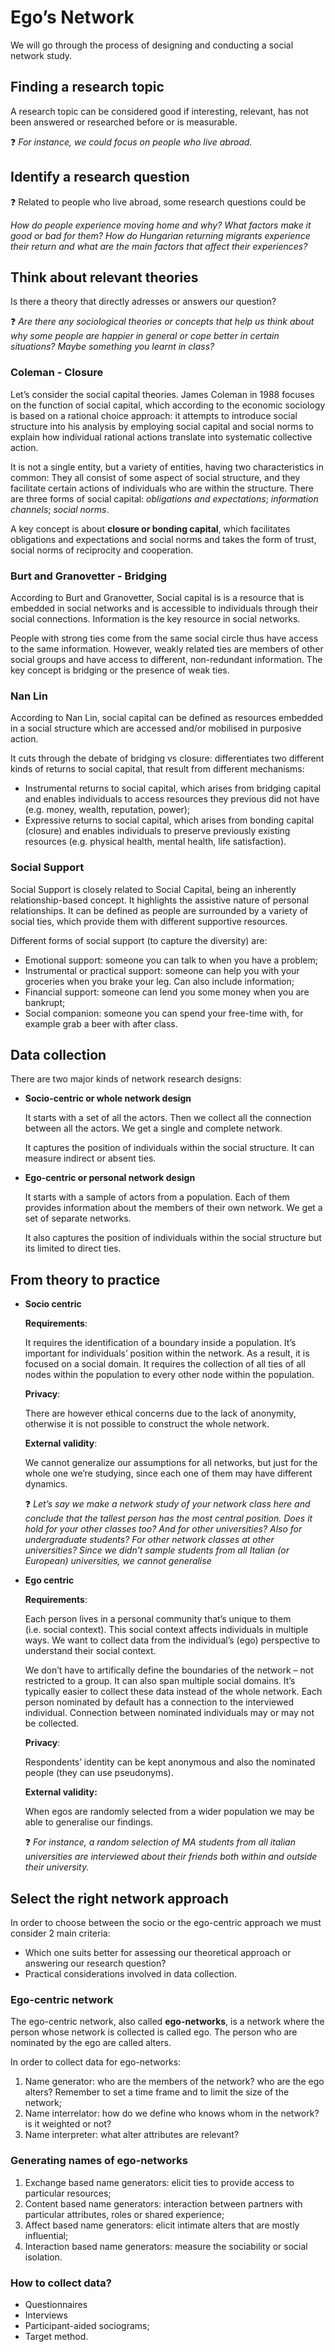 # Ego’s Network

We will go through the process of designing and conducting a social network study. 

## Finding a research topic

A research topic can be considered good if interesting, relevant, has not been answered or researched before or is measurable. 

<aside>
❓ *For instance, we could focus on people who live abroad.*

</aside>

## Identify a research question

<aside>
❓ Related to people who live abroad, some research questions could be 

*How do people experience moving home and why? What factors make it good or bad for them? How do Hungarian returning migrants experience their return and what are the main factors that affect their experiences?*

</aside>

## Think about relevant theories

Is there a theory that directly adresses or answers our question?

<aside>
❓ *Are there any sociological theories or concepts that help us think about why some people are happier in general or cope better in certain situations? Maybe something you learnt in class?*

</aside>

### Coleman - Closure

Let’s consider the social capital theories. James Coleman in 1988 focuses on the function of social capital, which according to the economic sociology is based on a rational choice approach: it attempts to introduce social structure into his analysis by employing social capital and social norms to explain how individual rational actions translate into systematic collective action.

It is not a single entity, but a variety of entities, having two characteristics in common: They all consist of some aspect of social structure, and they facilitate certain actions of individuals who are within the structure. There are three forms of social capital: *obligations and expectations*; *information channels*; *social norms*. 

A key concept is about **closure or bonding capital**, which facilitates obligations and expectations and social norms and takes the form of trust, social norms of reciprocity and cooperation. 

### Burt and Granovetter - Bridging

According to Burt and Granovetter, Social capital is is a resource that is embedded in social networks and is accessible to individuals through their social connections. Information is the key resource in social networks.

People with strong ties come from the same social circle thus have access to the same information. However, weakly related ties are members of other social groups and have access to different, non-redundant information. The key concept is bridging or the presence of weak ties.

### Nan Lin

According to Nan Lin, social capital can be defined as resources embedded in a social structure which are accessed and/or mobilised in purposive action.

It cuts through the debate of bridging vs closure: differentiates two different kinds of returns to social capital, that result from different mechanisms:

- Instrumental returns to social capital, which arises from bridging capital and enables individuals to access resources they previous did not have (e.g. money, wealth, reputation, power);
- Expressive returns to social capital, which arises from bonding capital (closure) and enables individuals to preserve previously existing resources (e.g. physical health, mental health, life satisfaction).

### Social Support

Social Support is closely related to Social Capital, being an inherently relationship-based concept. It highlights the assistive nature of personal relationships. It can be defined as people are surrounded by a variety of social ties, which provide them with different supportive resources.

Different forms of social support (to capture the diversity) are:

- Emotional support: someone you can talk to when you have a problem;
- Instrumental or practical support: someone can help you with your groceries when you brake your leg. Can also include information;
- Financial support: someone can lend you some money when you are bankrupt;
- Social companion: someone you can spend your free-time with, for example grab a beer with after class.

## Data collection

There are two major kinds of network research designs:

- **Socio-centric or whole network design**
    
    It starts with a set of all the actors. Then we collect all the connection between all the actors. We get a single and complete network. 
    
    It captures the position of individuals within the social structure. It can measure indirect or absent ties.
    
- **Ego-centric or personal network design**
    
    It starts with a sample of actors from a population. Each of them provides information about the members of their own network. We get a set of separate networks. 
    
    It also captures the position of individuals within the social structure but its limited to direct ties. 
    

## From theory to practice

- **Socio centric**
    
    **Requirements**: 
    
    It requires the identification of a boundary inside a population. It’s important for individuals’ position within the network. As a result, it is focused on a social domain. It requires the collection of all ties of all nodes within the population to every other node within the population. 
    
    **Privacy**: 
    
    There are however ethical concerns due to the lack of anonymity, otherwise it is not possible to construct the whole network. 
    
    **External validity**:
    
    We cannot generalize our assumptions for all networks, but just for the whole one we’re studying, since each one of them may have different dynamics. 
    
    <aside>
    ❓ *Let’s say we make a network study of your network class here and conclude that the tallest person has the most central position. Does it hold for your other classes too? And for other universities? Also for undergraduate students? For other network classes at other universities? Since we didn’t sample students from all Italian (or European) universities, we cannot generalise*
    
    </aside>
    
- **Ego centric**
    
    **Requirements**: 
    
    Each person lives in a personal community that’s unique to them (i.e. social context). This social context affects individuals in multiple ways. We want to collect data from the individual’s (ego) perspective to understand their social context. 
    
    We don’t have to artifically define the boundaries of the network – not restricted to a group. It can also span multiple social domains. It’s typically easier to collect these data instead of the whole network. Each person nominated by default has a connection to the interviewed individual. Connection between nominated individuals may or may not be collected. 
    
    **Privacy**: 
    
    Respondents’ identity can be kept anonymous and also the nominated people (they can use pseudonyms).
    
    **External validity:**
    
    When egos are randomly selected from a wider population we may be able to generalise our findings.
    
    <aside>
    ❓ *For instance, a random selection of MA students from all italian universities are interviewed about their friends both within and outside their university.*
    
    </aside>
    

## Select the right network approach

In order to choose between the socio or the ego-centric approach we must consider 2 main criteria:

- Which one suits better for assessing our theoretical approach or answering our research question?
- Practical considerations involved in data collection.

### Ego-centric network

The ego-centric network, also called **ego-networks**, is a network where the person whose network is collected is called ego. The person who are nominated by the ego are called alters. 

In order to collect data for ego-networks:

1. Name generator: who are the members of the network? who are the ego alters? Remember to set a time frame and to limit the size of the network;
2. Name interrelator: how do we define who knows whom in the network? is it weighted or not?
3. Name interpreter: what alter attributes are relevant?

### Generating names of ego-networks

1. Exchange based name generators: elicit ties to provide access to particular resources;
2. Content based name generators: interaction between partners with particular attributes, roles or shared experience;
3. Affect based name generators: elicit intimate alters that are mostly influential;
4. Interaction based name generators: measure the sociability or social isolation.

### How to collect data?

- Questionnaires
- Interviews
- Participant-aided sociograms;
- Target method.